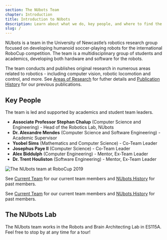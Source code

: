 ```yaml
---
section: The NUbots Team
chapter: Introduction
title: Introduction to NUbots
description: Learn about what we do, key people, and where to find the lab.
slug: /
---
```


NUbots is a team in the University of Newcastle’s robotics research group focused on developing humanoid soccer-playing robots for the international RoboCup competition. The team is a multidisciplinary group of students and academics, developing both hardware and software for the robots.

The team conducts and publishes original research in numerous areas related to robotics - including computer vision, robotic locomotion and control, and more. See [Areas of Research](/team/areas-of-research) for futher details and [Publication History](/team/publications) for our previous publications.

## Key People

The team is led and supported by academics and student team leaders.

- **Associate Professor Stephan Chalup** (Computer Science and Engineering) - Head of the Robotics Lab, NUbots
- **Dr. Alexandre Mendes** (Computer Science and Software Engineering) - Academic Supervisor
- **Ysobel Sims** (Mathematics and Computer Science) - Co-Team Leader
- **Josephus Paye II** (Computer Science) - Co-Team Leader
- **Alex Biddulph** (Computer Engineering) - Mentor, Ex-Team Leader
- **Dr. Trent Houliston** (Software Engineering) - Mentor, Ex-Team Leader

![The NUbots team at RoboCup 2019](./images/team-photo-robocup-2019.jpg 'The NUbots team at RoboCup 2019')

See [Current Team](#none) for our current team members and [NUbots History](#none) for past members.

See [Current Team](/team/current-members) for our current team members and [NUbots History](/team/history) for past members.

## The NUbots Lab

The NUbots team works in the Robots and Brain Architecting Lab in ES115A. Feel free to stop by at any time for a tour!
